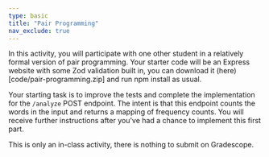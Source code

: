 ```yaml
---
type: basic
title: "Pair Programming"
nav_exclude: true
---
```


In this activity, you will participate with one other student in a relatively formal version of pair programming. Your starter code will be an Express website with some Zod validation built in, you can download it (here)[code/pair-programming.zip] and run npm install as usual.

Your starting task is to improve the tests and complete the implementation for the `/analyze` POST endpoint. The intent is that this endpoint counts the words in the input and returns a mapping of frequency counts. You will receive further instructions after you've had a chance to implement this first part.

This is only an in-class activity, there is nothing to submit on Gradescope.